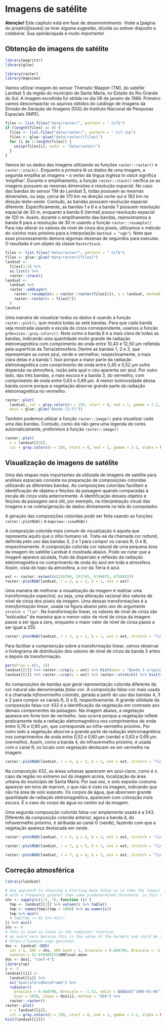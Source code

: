 <!-- # PARTE IV -- COVARIÁVEIS AMBIENTAIS {-} -->

<!-- # Princípios da Formação do Solo -->

# Imagens de satélite

**Atenção!** Este capítulo está em fase de *desenvolvimento*. Visite a [página do projeto][issues] se tiver 
alguma sugestão, dúvida ou estiver disposto a colaborar. Sua opinião/ajuda é muito importante!

## Obtenção de imagens de satélite

```r
library(magrittr)
library(glue)
```

```r
library(raster)
library(mapview)
```

Vamos utilizar imagem do sensor Thematic Mapper (TM), do satélite Landsat 5 da região do município de Santa 
Maria, no Estado do Rio Grande do Sul. A imagem escolhida foi obtida no dia 06 de janeiro de 1986. Primeiro 
vamos descompactar os aquivos obtidos do catálogo de imagens da Divisão de Geração de Imagens (DGI) do 
Instituto Nacional de Pesquisas Espaciais (INPE).

```r
files <- list.files("data/raster/", pattern = ".tif$")
if (length(files) == 0) {
  files <- list.files("data/raster/", pattern = ".tif.zip")
  files <- glue::glue("data/raster/{files}")
  for (i in 1:length(files)) {
    unzip(files[i], exdir = "data/raster/")
  }
}
```

Vamos ler os dados das imagens utilizando as funções `raster::raster()` e `raster::stack()`. Enquanto a 
primeira lê os dados de uma imagem, a segunda empilha as imagens -- o verbo da língua inglesa _to stack_
significa 'empilhar'. Durante o empilhamento, a função `raster::stack()` verifica se as imagens possuem as
mesmas dimensões e resolução espacial. No caso das bandas do sensor TM do Landsat 5, todas possuem as mesmas 
dimensões, ou seja, cerca de 170 km na direção norte-sul e 183 km na direção leste-oeste. Contudo, as bandas
possuem resolução espacial diferente. Especificamente, as bandas 1 a 6 e a banda 7 possuem resolução espacial
de 30 m, enquanto a banda 6 (termal) possui resolução espacial de 120 m. Assim, durante o empilhamento das 
bandas, reamostramos a banda 6 para a resolução de 30 m usando a função `raster::resample()`. Para não alterar
os valores de nível de cinza dos pixeis, utilizamos o método do vizinho mais próximo para a interpolação 
(`method = "ngb"`). Note que esse processamento demora algumas dezenas de segundos para executar. O resultado
é um objeto da classe `RasterStack`.

```r
files <- list.files("data/raster/", pattern = ".tif$")
files <- glue::glue("data/raster/{files}")
landsat <- 
  files[1:5] %>% 
  as.list() %>% 
  raster::stack()
landsat <- 
  landsat %>% 
  raster::addLayer(
    raster::resample(x = raster::raster(files[6]), y = landsat, method = "ngb"), 
    raster::raster(x = files[7])
  )
landsat
```

Uma maneira de visualizar todos os dados é usando a função `raster::plot()`, que mostra todas as sete bandas.
Para que cada banda seja mostrada usando a escala de cinza correspondente, usamos a função
`grDevices::gray.colors()`. Note como a banda 6 é a mais clara de todas as bandas, indicando uma quantidade 
muito grande de radiação eletromagnética com comprimento de onda entre 10,40 e 12,50 μm refletida pela 
superfície da Terra/atmosfera. Dentre as bandas 1, 2 e 3, que representam as cores azul, verde e vermelhor, 
respectivamente, a mais clara delas é a banda 1. Isso porque a maior parte da radiação eletromagnética com 
comprimento de onda entre 0,45 e 0,52 μm sofre dispersão na atmosfera, razão pela qual o céu aparenta ser azul.
Por outro lado, das três bandas, a mais escura é a banda 3, do vermelho, com comprimento de onda entre 0,63 e 
0,69 μm. A menor luminosidade dessa banda ocorre porque a vegetação absorve grande parte da radiação 
eletromagnética no vermelho.

```r
raster::plot(
  landsat, col = gray.colors(n = 256, start = 0, end = 1, gamma = 2.2, alpha = NULL), 
  main = glue::glue("Banda {1:7}"))
```

Também podemos utilizar a função `raster::image()` para visualizar cada uma das bandas. Contudo, como ela não
gera uma legenda de cores automaticamente, preferimos a função `raster::image()`

```r
raster::plot(
  x = landsat[[3]], 
  col = gray.colors(n = 256, start = 0, end = 1, gamma = 2.2, alpha = NULL), main = "Banda 3")
```

## Visualização de imagens de satélite

<!-- https://eos.com/color-infrared/ -->

Uma das etapas mais importantes da utilizada de imagens de satélite para análises espaciais consiste na 
preparação de composições coloridas utilizando as diferentes bandas. As composições coloridas facilitam a 
identificação de objetos e feições da paisagem quando comparadas à escala de cinza vista anteriormente. A 
identificação desses objetos e feições da paisagem será útil, por exemplo, na interpretação visual das imagens
e na coleta/geração de dados diretamente na tela do computador.

A geração das composições coloridas pode ser feita usando as funções `raster::plotRGB()` e 
`mapview::viewRGB()`.

A composição colorida mais comum de visualização é aquela que representa aquilo que o olho humano vê. Trata-se
da chamada _cor natural_, definida pelo uso das bandas 3, 2 e 1 para compor os canais R, G e B,
respectivamente. A composição colorida cor natural de uma pequena área da imagem do satélite Landsat é mostrada
abaixo. Pode-se notar que a imagem aparece azulada, fruto da dispersão e reflexão da radiação eletromagnética
no comprimento de onda do azul em toda a atmosfera. Assim, vista do topo da atmosfera, a cor da Terra é azul.

```r
ext <- raster::extent(c(226790, 241745, 6749875, 6758852))
raster::plotRGB(landsat, r = 3, g = 2, b = 1, ext = ext)
```

Uma maneira de melhorar a visualização da imagem é realizar uma transformação espectral, ou seja, uma alteração
racional dos valores de nível de cinza dos pixeis da imagem. Uma dessas transformações é a 
_transformação linear_, usada na figura abaixo pelo uso do argumento `stretch = "lin"`. Na transformação
linear, os valores de nível de cinza são "esticados" de maneira que o menor valor de nível de cinza da imagem
passe a ser igua a zero, enquanto o maior valor de nível de cinza passe a ser igual a 255.

```r
raster::plotRGB(landsat, r = 3, g = 2, b = 1, ext = ext, stretch = "lin")
```

Para facilitar a compreenção sobre a transformação linear, vamos observar o histograma de distribuição dos 
valores de nível de cinza da banda 3 antes e depois da transformação.

```r
par(mfrow = c(1, 2))
landsat[[3]] %>% raster::crop(y = ext) %>% hist(main = "Banda 3 original")
landsat[[3]] %>% raster::crop(y = ext) %>% raster::stretch() %>% hist(main = "Banda 3 transformada")
```

As composições de bandas que geral representação colorida diferente da cor natural são denominadas 
_false-cor_. A composição falsa-cor mais usada é a chamada _infravermelho colorido_, gerada a partir do uso das
bandas 4, 3 e 2 para compor os canais R, G e B, respectivamente. A grande utilidade da composição falsa-cor 432
é a identificação da vegetação em contraste aos demais componentes da paisagem. Na imagem abaixo, a vegetação 
aparece em forte tom de vermelho. Isso ocorre porque a vegetação reflete praticamente toda a radiação 
eletromagnética nos comprimentos de onda entre 0,76 e 0,90 μm, que corresponde ao infra-vermelho próximo. Por 
outro lado a vegetação absorve a grande parte da radiação eletromagnética nos comprimentos de onda entre 0,52 
e 0,60 μm (verde) e 0,63 e 0,69 μm (vermelho). Assim, como a banda 4, do infravermelho próximo, é usada com o 
canal R, os locais com vegetação destacam-se em vermelho na imagem.

```r
raster::plotRGB(landsat, r = 4, g = 3, b = 2, ext = ext, stretch = "lin")
```

Na composição 432, as áreas urbanas aparecem em azul-ciano, como é o caso da região no extremo sul da imagem 
acima, localização da área urbana do município de Santa Maria. Por sua vez, o solo exposto costuma aparecer
em tons de marrom, o que não é visto na imagem, indicando que não há área de solo exposto. Os corpos de água, 
que absorvem grande quantidade de radiação eletromagnética, aparecem com coloração mais escura. É o caso do
corpo de água no centro sul da imagem.

Uma segunda composição colorida falsa-cor amplamente usada é a 543. Diferente da composição colorida anterior, 
agora a banda 4, do infravermelho próximo, é atribuida ao canal G (verde), fazendo com que a vegetação apareça
destacada em verde.

```r
raster::plotRGB(landsat, r = 5, g = 4, b = 3, ext = ext, stretch = "lin")
```

```r
raster::plotRGB(landsat, r = 7, g = 5, b = 3, ext = ext, stretch = "lin")
```

```r
raster::plotRGB(landsat, r = 7, g = 4, b = 2, ext = ext, stretch = "lin")
```

## Correção atmosférica



```r
library(landsat)

# One approach to choosing a Starting Haze Value is to take the lowest DN value
# with a frequency greater than some predetermined threshold, in this case 1000 pixels.
shv <- sapply(c(1:5, 7), function (i) {
  tmp <- landsat[[1]] %>% values() %>% table()
  tmp <- names(tmp)[tmp > 1000] %>% as.numeric()
  tmp %>% min()
  # tmp[tmp != 0] %>% min()
}) %>% min()
shv <- 0
# this is used as Lhaze in the radiocorr function.
# we avoid zero because this is the value of the borders and could be an optimiztic estimate.
# https://landsat.usgs.gov/esun
dos <- landsat::DOS(
  sat = 5, SHV = shv, SHV.band = 1, Grescale = 0.668706, Brescale = -1.52, edist = ESdist("1986-01-06"), 
  sunelev = 52.67848915)$DNfinal.mean
dos <- dos[, "coef-4"]
library(sp)
i <- 1
landsat[[i]] <- 
  landsat[[i]] %>% 
  as("SpatialGridDataFrame") %>% 
  radiocorr(
    Grescale = 0.668706, Brescale = -1.52, edist = ESdist("1986-01-06"), sunelev = 52.67848915,
    Esun = 1958, Lhaze = dos[i], method = "DOS") %>% 
  raster::raster()
raster::plot(
  x = landsat[[i]], 
  col = gray.colors(n = 256, start = 0, end = 1, gamma = 2.2, alpha = NULL), main = "Banda 1")
hist(landsat[[i]])
```

